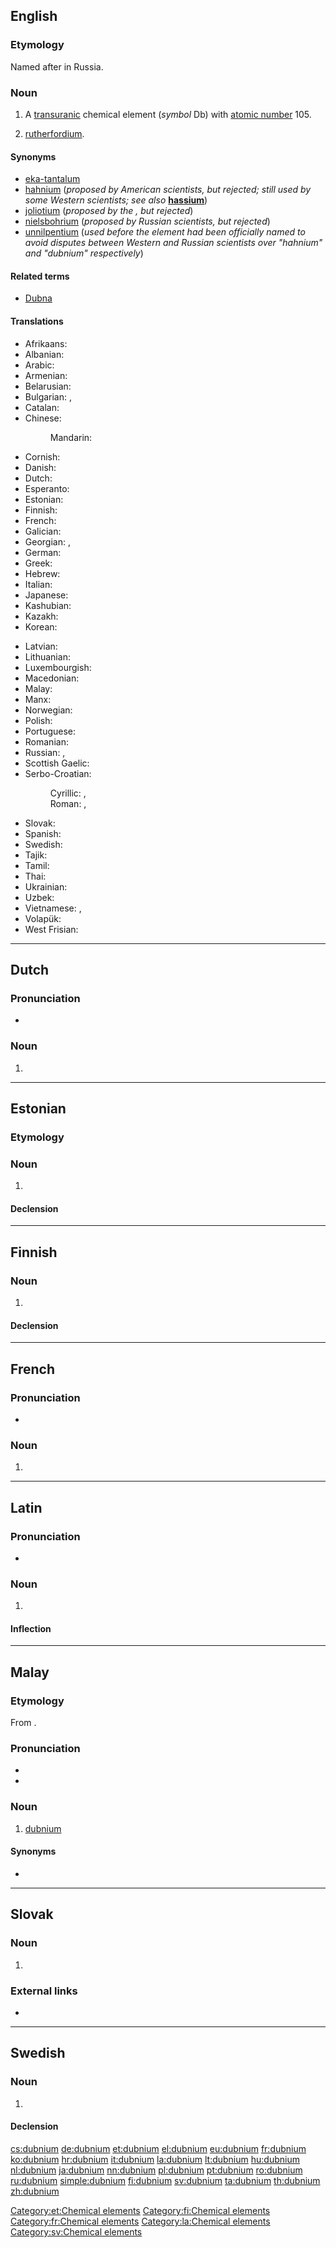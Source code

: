 {{also|Dubnium}}
==English==
{{elements|Db|rutherfordium|Rf|seaborgium|Sg}}

===Etymology===
Named after {{w|Dubna}} in Russia.

===Noun===
{{en-noun|-}}
{{wikipedia}}

# A [[transuranic]] chemical element (''symbol'' Db) with [[atomic number]] 105.
# {{context|chemistry|obsolete|lang=en}} {{non-gloss definition|A rejected name for}} [[rutherfordium]].

====Synonyms====
* [[eka-tantalum]] {{qualifier|used before the element was discovered}}
* [[hahnium]] (''proposed by American scientists, but rejected; still used by some Western scientists; see also'' '''[[hassium]]''')
* [[joliotium]] (''proposed by the {{w|IUPAC}}, but rejected'')
* [[nielsbohrium]] (''proposed by Russian scientists, but rejected'')
* [[unnilpentium]] (''used before the element had been officially named to avoid disputes between Western and Russian scientists over "hahnium" and "dubnium" respectively'')

====Related terms====
* [[w:Dubna|Dubna]]

====Translations====
{{trans-top|chemical element}}
* Afrikaans: {{t|af|dubnium}}
* Albanian: {{t|sq|dubnium}}
* Arabic: {{t|ar|دُوبْنِيُوم|tr=dubniyum|m}}
* Armenian: {{t|hy|դուբնիում}}
* Belarusian: {{t|be|нiльсборый|tr=nil’sbóryj|m}}
* Bulgarian: {{t|bg|дубний|m|tr=dúbnij}}, {{t|bg|нилсборий|tr=nilsbórij|m}}
* Catalan: {{t|ca|dubni|m}}
* Chinese:
*: Mandarin: {{t+|cmn|𨧀|tr=dù}}
* Cornish: {{t|kw|dubnyum}}
* Danish: {{t|da|dubnium}}
* Dutch: {{t+|nl|dubnium|n}}
* Esperanto: {{t|eo|dubnio}}
* Estonian: {{t+|et|dubnium}}
* Finnish: {{t+|fi|dubnium}}
* French: {{t+|fr|dubnium|m}}
* Galician: {{t+|gl|dubnio|m}}
* Georgian: {{t|ka|ნილსბორიუმი}}, {{t|ka|დუბნიუმი}}
* German: {{t+|de|Dubnium|n}}
* Greek: {{t|el|ντούμπνιο|n}}
* Hebrew: {{t|he|דובניום|tr=dúbniyum}}
* Italian: {{t+|it|dubnio|m}}
* Japanese: {{t+|ja|ドブニウム|tr=dobuniumu}}
* Kashubian: {{t|csb|dubn}}
* Kazakh: {{t|kk|нильсборий|tr=nil’sborii}}
* Korean: {{t+|ko|더브늄|tr=deobeunyum}}
{{trans-mid}}
* Latvian: {{t|lv|dubnijs|m}}
* Lithuanian: {{t+|lt|dubnis}}
* Luxembourgish: {{t|lb|Dubnium}}
* Macedonian: {{t|mk|дубниум|tr=dúbnium|m}}
* Malay: {{t|ms|dubnium}}
* Manx: {{t|gv|hahnium}}
* Norwegian: {{t|no|dubnium}}
* Polish: {{t+|pl|dubn|m}}
* Portuguese: {{t+|pt|dúbnio|m}}
* Romanian: {{t+|ro|dubniu|n}}
* Russian: {{t+|ru|ду́бний|m}}, {{t+|ru|нильсбо́рий|m}}
* Scottish Gaelic: {{t|gd|duibniam}}
* Serbo-Croatian:
*: Cyrillic: {{t|sh|дубниj|m}}, {{t|sh|дубниjум|m}}
*: Roman: {{t|sh|dubnij|m}}, {{t|sh|dubnijum|m}}
* Slovak: {{t|sk|dubnium}}
* Spanish: {{t+|es|dubnio|m}}
* Swedish: {{t+|sv|dubnium|n}}
* Tajik: {{t|tg|nil'sbori'}}
* Tamil: {{t|ta|டப்னியம்|tr=ţapniyam}}
* Thai: {{t|th|ดุบเนียม|tr=dubniam}}
* Ukrainian: {{t|uk|дубнiй|tr=dúbnij|m}}
* Uzbek: {{t|uz|жолиотий|tr=žoliotiy}}
* Vietnamese: {{t+|vi|dubni}}, {{t|vi|ninsbori}}
* Volapük: {{t+|vo|dubnin}}
* West Frisian: {{t|fy|dubnium}}
{{trans-bottom}}

----

==Dutch==
{{wikipedia|lang=nl}}
{{elements|Db|rutherfordium|Rf|seaborgium|Sg|lang=nl}}

===Pronunciation===
* {{audio|Nl-dubnium.ogg|Audio|lang=nl}}

===Noun===
{{nl-noun|n|-|-}}

# {{l|en|dubnium}}

----

==Estonian==

===Etymology===
{{rfe|lang=et}}

===Noun===
{{et-noun|dubniumi|dubniumi|par2=dubniumit}}

# {{l|en|dubnium}}

====Declension====
{{et-decl-seminar|dubnium}}
{{et-decl-õpik|n=sg|dubnium|i}}

[[Category:et:Chemical elements]]

----

==Finnish==
{{wikipedia|lang=fi}}

===Noun===
{{fi-noun}}

# {{l|en|dubnium}}

====Declension====
{{fi-decl-risti|dubnium|||a|i=0}}

[[Category:fi:Chemical elements]]

----

==French==

===Pronunciation===
* {{IPA|/dyb.njɔm/|lang=fr}}

===Noun===
{{fr-noun|m}}

# {{l|en|dubnium}}

[[Category:fr:Chemical elements]]

----

==Latin==
{{wikipedia|lang=la}}

===Pronunciation===
* {{la-pronunc|dubnium}}

===Noun===
{{la-noun|dubnium||dubniī|n|second}}

# {{l|en|dubnium}}

====Inflection====
{{la-decl-2nd-N|dubni}}

[[Category:la:Chemical elements]]

----

==Malay==
{{wikipedia|lang=ms}}
{{elements|Db|ruterfordium|Rf|siborgium|Sg|lang=ms}}

===Etymology===
From {{etyl|en|ms}} {{term|dubnium|lang=en}}.

===Pronunciation===
* {{IPA|/dubniom/|lang=ms}}
* {{rhymes|iom|jom|om|lang=ms}}

===Noun===
{{head|ms|noun}}

# {{context|chemistry|lang=ms}} [[#English|dubnium]] {{gloss|chemical element}}

====Synonyms====
* {{l|ms|hahnium}}

----

==Slovak==
{{elements|Db|rutherfordium|Rf|seaborgium|Sg|lang=sk}}

===Noun===
{{sk-noun|g=n|gen=dubnia|decl=mesto}}

# {{l|en|dubnium}} {{gloss|element}}

===External links===
* {{R:SDK}}

----

==Swedish==

===Noun===
{{sv-noun|n|-}}

# {{l|en|dubnium}}

====Declension====
{{sv-noun-unc-irreg-n|2=dubniumet}}

[[Category:sv:Chemical elements]]

[[cs:dubnium]]
[[de:dubnium]]
[[et:dubnium]]
[[el:dubnium]]
[[eu:dubnium]]
[[fr:dubnium]]
[[ko:dubnium]]
[[hr:dubnium]]
[[it:dubnium]]
[[la:dubnium]]
[[lt:dubnium]]
[[hu:dubnium]]
[[nl:dubnium]]
[[ja:dubnium]]
[[nn:dubnium]]
[[pl:dubnium]]
[[pt:dubnium]]
[[ro:dubnium]]
[[ru:dubnium]]
[[simple:dubnium]]
[[fi:dubnium]]
[[sv:dubnium]]
[[ta:dubnium]]
[[th:dubnium]]
[[zh:dubnium]]